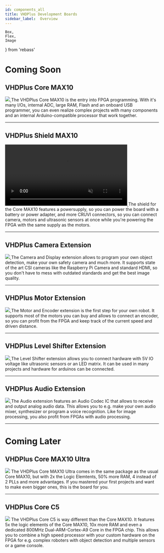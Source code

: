 ```yaml
---
id: components_all
title: VHDPlus Development Boards
sidebar_label:  Overview
---
```


    Box,
    Flex,
    Image
} from 'rebass'

# Coming Soon

## VHDPlus Core MAX10

<Flex flexWrap='wrap' mx={-2}>
  <Box p={2} width={[ 1, 1/3 ]}>
    <a href="/docs/component_vhdpcore_max10">
      <Image src='/img/vhdpcore/max10_img.jpg'/>
    </a>
  </Box>
  <Box p={2} width={[ 1, 2/3 ]}>
    The VHDPlus Core MAX10 is the entry into FPGA programming. With it's many I/Os, internal ADC, large RAM, Flash and an onboard USB programmer, you can even realize complex projects with many components and an internal Arduino-compatible processor that work together.
  </Box>
</Flex>
<br/>
<hr/>

## VHDPlus Shield MAX10

<Flex flexWrap='wrap' mx={-2}>
  <Box p={2} width={[ 1, 1/3 ]}>
    <a href="/docs/components_shield">
      <video width="400" muted autoPlay loop><source src="/img/vhdpshield/Shield.mp4" type="video/mp4"/>Your browser does not support the video tag. You can download the video anyway.</video>
    </a>
  </Box>
  <Box p={2} width={[ 1, 2/3 ]}>
    The shield for the Core MAX10 features a powersupply, so you can power the board with a battery or power adapter, and more CRUVI connectors, so you can connect camera, motors and ultrasonic sensors at once while you're powering the FPGA with the same supply as the motors.
  </Box>
</Flex>
<br/>
<hr/>

## VHDPlus Camera Extension

<Flex flexWrap='wrap' mx={-2}>
  <Box p={2} width={[ 1, 1/3 ]}>
    <a href="/docs/components_camera">
      <Image src='/img/extensions/cam/Camera_Con.png'/>
    </a>
  </Box>
  <Box p={2} width={[ 1, 2/3 ]}>
    The Camera and Display extension allows to program your own object detection, make your own safety camera and much more. 
    It supports state of the art CSI cameras like the Raspberry Pi Camera and standard HDMI, so you don't have to mess with outdated standards and get the best image quality.
  </Box>
</Flex>
<br/>
<hr/>

## VHDPlus Motor Extension

<Flex flexWrap='wrap' mx={-2}>
  <Box p={2} width={[ 1, 1/3 ]}>
    <a href="/docs/components_motor">
      <Image src='/img/extensions/dcmotor/Motor_2.png'/>
    </a>
  </Box>
  <Box p={2} width={[ 1, 2/3 ]}>
    The Motor and Encoder extension is the first step for your own robot. It supports most of the motors you can buy and allows to connect an encoder, so you can profit from the FPGA and keep track of the current speed and driven distance.
  </Box>
</Flex>
<br/>
<hr/>

## VHDPlus Level Shifter Extension

<Flex flexWrap='wrap' mx={-2}>
  <Box p={2} width={[ 1, 1/3 ]}>
    <a href="/docs/components_levelshifter">
      <Image src='/img/extensions/levelshifter/Shifter_2.png'/>
    </a>
  </Box>
  <Box p={2} width={[ 1, 2/3 ]}>
    The Level Shifter extension allows you to connect hardware with 5V IO voltage like ultrasonic sensors or an LED matrix. It can be used in many projects and hardware for arduinos can be connected.
  </Box>
</Flex>
<br/>
<hr/>

## VHDPlus Audio Extension

<Flex flexWrap='wrap' mx={-2}>
  <Box p={2} width={[ 1, 1/3 ]}>
    <a href="/docs/components_audio">
      <Image src='/img/extensions/audio/Audio.png'/>
    </a>
  </Box>
  <Box p={2} width={[ 1, 2/3 ]}>
    The Audio extension features an Audio Codec IC that allows to receive and output analog audio data. This allows you to e.g. make your own audio mixer, synthesizer or program a voice recognition. Like for image processing, you also profit from FPGAs with audio processing.
  </Box>
</Flex>
<br/>
<hr/>

# Coming Later

## VHDPlus Core MAX10 Ultra

<Flex flexWrap='wrap' mx={-2}>
  <Box p={2} width={[ 1, 1/3 ]}>
    <Image src='/img/vhdpcore/max10_bw.jpg'/>
  </Box>
  <Box p={2} width={[ 1, 2/3 ]}>
    The VHDPlus Core MAX10 Ultra comes in the same package as the usual Core MAX10, but with 2x the Logic Elemtents, 50% more RAM, 4 instead of 2 PLLs and more advantages. If you mastered your first projects and want to make even bigger ones, this is the board for you.
  </Box>
</Flex>
<br/>
<hr/>

## VHDPlus Core C5

<Flex flexWrap='wrap' mx={-2}>
  <Box p={2} width={[ 1, 1/3 ]}>
    <Image src='/img/vhdpcore/max10_bw.jpg'/>
  </Box>
  <Box p={2} width={[ 1, 2/3 ]}>
    The VHDPlus Core C5 is way different than the Core MAX10. It features 5x the logic elements of the Core MAX10, 10x more RAM and even a dedicated 800MHz Dual-ARM-Cortex-A9 Core in the FPGA chip. This allows you to combine a high speed processor with your custom hardware on the FPGA for e.g. complex roboters with object detection and multiple sensors or a game console.
  </Box>
</Flex>


